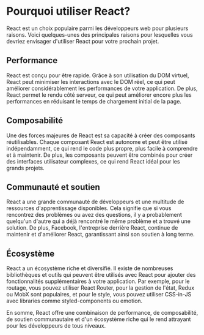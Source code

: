 # Pourquoi utiliser React?

React est un choix populaire parmi les développeurs web pour plusieurs raisons. Voici quelques-unes des principales raisons pour lesquelles vous devriez envisager d'utiliser React pour votre prochain projet.

## Performance

React est conçu pour être rapide. Grâce à son utilisation du DOM virtuel, React peut minimiser les interactions avec le DOM réel, ce qui peut améliorer considérablement les performances de votre application. De plus, React permet le rendu côté serveur, ce qui peut améliorer encore plus les performances en réduisant le temps de chargement initial de la page.

## Composabilité

Une des forces majeures de React est sa capacité à créer des composants réutilisables. Chaque composant React est autonome et peut être utilisé indépendamment, ce qui rend le code plus propre, plus facile à comprendre et à maintenir. De plus, les composants peuvent être combinés pour créer des interfaces utilisateur complexes, ce qui rend React idéal pour les grands projets.

## Communauté et soutien

React a une grande communauté de développeurs et une multitude de ressources d'apprentissage disponibles. Cela signifie que si vous rencontrez des problèmes ou avez des questions, il y a probablement quelqu'un d'autre qui a déjà rencontré le même problème et a trouvé une solution. De plus, Facebook, l'entreprise derrière React, continue de maintenir et d'améliorer React, garantissant ainsi son soutien à long terme.

## Écosystème

React a un écosystème riche et diversifié. Il existe de nombreuses bibliothèques et outils qui peuvent être utilisés avec React pour ajouter des fonctionnalités supplémentaires à votre application. Par exemple, pour le routage, vous pouvez utiliser React Router, pour la gestion de l'état, Redux ou MobX sont populaires, et pour le style, vous pouvez utiliser CSS-in-JS avec libraries comme styled-components ou emotion.

En somme, React offre une combinaison de performance, de composabilité, de soutien communautaire et d'un écosystème riche qui le rend attrayant pour les développeurs de tous niveaux.